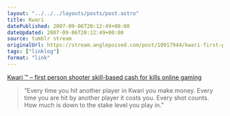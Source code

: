 ```yaml
---
layout: "../../../layouts/posts/post.astro"
title: Kwari
datePublished: 2007-09-06T20:12:49+00:00
dateUpdated: 2007-09-06T20:12:49+00:00
source: tumblr stream
originalUrl: https://stream.anglepoised.com/post/10917944/kwari-first-person-shooter-skill-based-cash
tags: ["linklog"]
format: "link"
---
```


[Kwari ™ &#8211; first person shooter skill-based cash for kills online gaming][1]

> &ldquo;Every time you hit another player in Kwari you make money. Every time you are hit by another player it costs you. Every shot counts. How much is down to the stake level you play in.&rdquo;

[1]: http://www.kwari.com/
